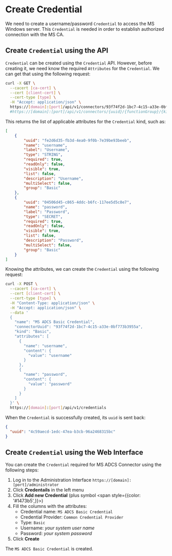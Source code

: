 # Create Credential


We need to create a username/password `Credential` to access the MS Windows server.
This `Credential` is needed in order to establish authorized connection with the MS CA. 

## Create `Credential` using the API

`Credential` can be created using the `Credential` API. However, before creating it, we need know the required `Attributes` for the `Credential`.
We can get that using the following request:

```bash
curl -X GET \
  --cacert [ca-cert] \
  --cert [client-cert] \
  --cert-type [type] \
  -H "Accept: application/json" \
  https://[domain]:[port]/api/v1/connectors/93f74f2d-1bc7-4c15-a33e-0bf773b3955a/credentialProvider/Basic/attributes
  #https://[domain]:[port]/api/v1/connectors/{uuid}/{functionGroup}/{kind}/attributes
```

This returns the list of applicable attributes for the `Credential` kind, such as:
```json
[
    {
        "uuid": "fe2d6d35-fb3d-4ea0-9f0b-7e39be93beeb",
        "name": "username",
        "label": "Username",
        "type": "STRING",
        "required": true,
        "readOnly": false,
        "visible": true,
        "list": false,
        "description": "Username",
        "multiSelect": false,
        "group": "Basic"
    },
    {
        "uuid": "04506d45-c865-4ddc-b6fc-117ee5d5c8e7",
        "name": "password",
        "label": "Password",
        "type": "SECRET",
        "required": true,
        "readOnly": false,
        "visible": true,
        "list": false,
        "description": "Password",
        "multiSelect": false,
        "group": "Basic"
    }
]
```

Knowing the attributes, we can create the `Credential` using the following request:
```bash
curl -X POST \
  --cacert [ca-cert] \
  --cert [client-cert] \
  --cert-type [type] \
  -H "Content-Type: application/json" \
  -H "Accept: application/json" \
  --data '
  {
    "name": "MS ADCS Basic Credential",
    "connectorUuid": "93f74f2d-1bc7-4c15-a33e-0bf773b3955a",
    "kind": "Basic",
    "attributes": [
      {
        "name": "username",
        "content": {
          "value": "username"
        }
      },
      {
        "name": "password",
        "content": {
          "value": "password"
        }
      }
    ]
  }' \
  https://[domain]:[port]/api/v1/credentials
```

When the `Credential` is successfully created, its `uuid` is sent back:
```json
{
  "uuid": "4c59aecd-1edc-47ea-b3cb-96a2468315bc"
}
```

## Create `Credential` using the Web Interface

You can create the `Credential` required for MS ADCS Connector using the following steps: 

1. Log in to the Administration Interface `https://[domain]:[port]/administrator`
2. Click **Credentails** in the left menu 
3. Click **Add new Credential** (plus symbol <span style={{color: '#1473b5',}}><FontAwesomeIcon icon={faPlus} /></span>)
4. Fill the columns with the attributes:
    - Credential name: `MS ADCS Basic Credential`
    - Credential Provider: `Common Credential Provider`
    - Type: `Basic`
    - Username: _your system user name_
    - Password: _your system password_
5. Click **Create** 

The `MS ADCS Basic Credential` is created. 
